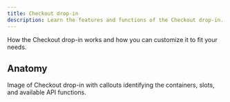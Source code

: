 ```yaml
---
title: Checkout drop-in
description: Learn the features and functions of the Checkout drop-in.
---
```


How the Checkout drop-in works and how you can customize it to fit your needs.

## Anatomy

Image of Checkout drop-in with callouts identifying the containers, slots, and available API functions.
